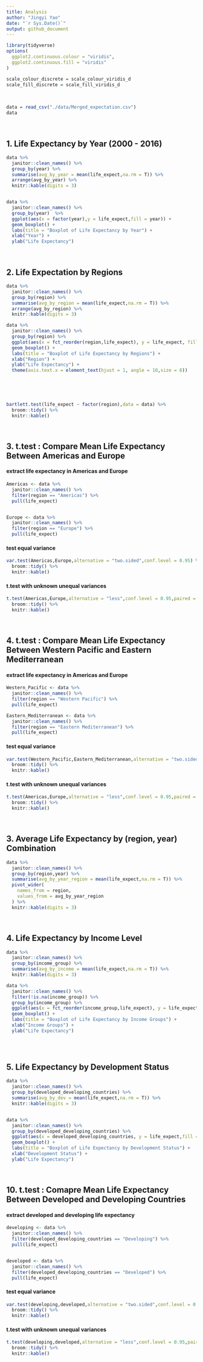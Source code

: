 ```yaml
---
title: Analysis
author: "Jingyi Yao"
date: "`r Sys.Date()`"
output: github_document
---
```


```r
library(tidyverse)
options(
  ggplot2.continuous.colour = "viridis",
  ggplot2.continuous.fill = "viridis"
)

scale_colour_discrete = scale_colour_viridis_d
scale_fill_discrete = scale_fill_viridis_d
```


\ \par
```r
data = read_csv("./data/Merged_expectation.csv")
data

```



\ \par
## 1. Life Expectancy by Year (2000 - 2016)
```r
data %>% 
  janitor::clean_names() %>% 
  group_by(year) %>% 
  summarise(avg_by_year = mean(life_expect,na.rm = T)) %>% 
  arrange(avg_by_year) %>% 
  knitr::kable(digits = 3)


data %>% 
  janitor::clean_names() %>% 
  group_by(year)  %>% 
  ggplot(aes(x = factor(year),y = life_expect,fill = year)) +
  geom_boxplot() +
  labs(title = "Boxplot of Life Expectancy by Year") +
  xlab("Year") +
  ylab("Life Expectancy")

```


\ \par
## 2.  Life Expectation by Regions

```r
data %>% 
  janitor::clean_names() %>% 
  group_by(region) %>% 
  summarise(avg_by_region = mean(life_expect,na.rm = T)) %>% 
  arrange(avg_by_region) %>% 
  knitr::kable(digits = 3)
```


```r
data %>% 
  janitor::clean_names() %>% 
  group_by(region) %>% 
  ggplot(aes(x = fct_reorder(region,life_expect), y = life_expect, fill = region)) +
  geom_boxplot() +
  labs(title = "Boxplot of Life Expectancy by Regions") +
  xlab("Region") +
  ylab("Life Expectancy") + 
  theme(axis.text.x = element_text(hjust = 1, angle = 10,size = 8))
  
        
```

\ \par
```r
bartlett.test(life_expect ~ factor(region),data = data) %>% 
  broom::tidy() %>% 
  knitr::kable()

```


\ \par
## 3. t.test : Compare Mean Life Expectancy Between Americas and Europe

#### extract life expectancy in Americas and Europe
```r
Americas <- data %>% 
  janitor::clean_names() %>% 
  filter(region == "Americas") %>% 
  pull(life_expect)


Europe <- data %>% 
  janitor::clean_names() %>% 
  filter(region == "Europe") %>% 
  pull(life_expect) 

```


#### test equal variance
```r
var.test(Americas,Europe,alternative = "two.sided",conf.level = 0.95) %>% 
  broom::tidy() %>% 
  knitr::kable()

```


#### t.test with unknown unequal variances

```r
t.test(Americas,Europe,alternative = "less",conf.level = 0.95,paired = F,var.equal = FALSE ) %>% 
  broom::tidy() %>% 
  knitr::kable()

```



\ \par
## 4. t.test : Compare Mean Life Expectancy Between Western Pacific and Eastern Mediterranean

#### extract life expectancy in Americas and Europe
```r
Western_Pacific <- data %>% 
  janitor::clean_names() %>% 
  filter(region == "Western Pacific") %>% 
  pull(life_expect)

Eastern_Mediterranean <- data %>% 
  janitor::clean_names() %>% 
  filter(region == "Eastern Mediterranean") %>% 
  pull(life_expect) 

```


#### test equal variance
```r
var.test(Western_Pacific,Eastern_Mediterranean,alternative = "two.sided",conf.level = 0.95) %>% 
  broom::tidy() %>% 
  knitr::kable()

```


#### t.test with unknown unequal variances

```r
t.test(Americas,Europe,alternative = "less",conf.level = 0.95,paired = F,var.equal = FALSE ) %>% 
  broom::tidy() %>% 
  knitr::kable()

```


\ \par
## 3. Average Life Expectancy by (region, year) Combination

```r
data %>% 
  janitor::clean_names() %>% 
  group_by(region,year) %>% 
  summarise(avg_by_year_region = mean(life_expect,na.rm = T)) %>% 
  pivot_wider(
    names_from = region,
    values_from = avg_by_year_region
  ) %>% 
  knitr::kable(digits = 3)


```


\ \par
## 4. Life Expectancy by Income Level

```r
data %>% 
  janitor::clean_names() %>% 
  group_by(income_group) %>% 
  summarise(avg_by_income = mean(life_expect,na.rm = T)) %>% 
  knitr::kable(digits = 3)

data %>% 
  janitor::clean_names() %>% 
  filter(!is.na(income_group)) %>% 
  group_by(income_group) %>% 
  ggplot(aes(x = fct_reorder(income_group,life_expect), y = life_expect,fill = income_group)) +
  geom_boxplot() +
  labs(title = "Boxplot of Life Expectancy by Income Groups") +
  xlab("Income Groups") +
  ylab("Life Expectancy")
  

```


\ \par
## 5. Life Expectancy by Development Status

```r
data %>% 
  janitor::clean_names() %>% 
  group_by(developed_developing_countries) %>% 
  summarise(avg_by_dev = mean(life_expect,na.rm = T)) %>% 
  knitr::kable(digits = 3)


data %>% 
  janitor::clean_names() %>% 
  group_by(developed_developing_countries) %>% 
  ggplot(aes(x = developed_developing_countries, y = life_expect,fill = developed_developing_countries)) +
  geom_boxplot() +
  labs(title = "Boxplot of Life Expectancy by Development Status") +
  xlab("Development Status") +
  ylab("Life Expectancy")

```




\ \par
## 10. t.test : Comapre Mean Life Expectancy Between Developed and Developing Countries

#### extract developed and developing life expectancy
```r
developing <- data %>% 
  janitor::clean_names() %>% 
  filter(developed_developing_countries == "Developing") %>% 
  pull(life_expect)


developed <- data %>% 
  janitor::clean_names() %>% 
  filter(developed_developing_countries == "Developed") %>% 
  pull(life_expect) 

```


#### test equal variance
```r
var.test(developing,developed,alternative = "two.sided",conf.level = 0.95) %>% 
  broom::tidy() %>% 
  knitr::kable()

```


#### t.test with unknown unequal variances

```r
t.test(developing,developed,alternative = "less",conf.level = 0.95,paired = F,var.equal = FALSE ) %>% 
  broom::tidy() %>% 
  knitr::kable()

```




